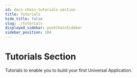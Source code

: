 ```yaml
---
id: docs-chain-tutorials-section
title: Tutorials
hide_title: false
slug: ./tutorials
displayed_sidebar: pushChainSidebar
sidebar_position: 104
---
```


<head>
  <title>Tutorials Section | Push Chain Docs</title>
</head>


<!-- Content Start -->

# Tutorials Section

Tutorials to enable you to build your first Universal Application.

<br />

<DocCardList />
